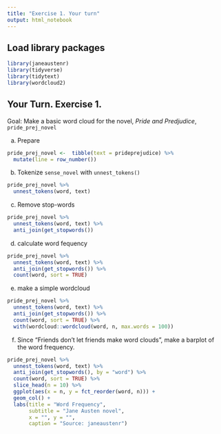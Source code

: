 ```yaml
---
title: "Exercise 1. Your turn"
output: html_notebook
---
```


## Load library packages

```r
library(janeaustenr)
library(tidyverse)
library(tidytext)
library(wordcloud2)
```


## Your Turn.  Exercise 1.

Goal: Make a basic word cloud for the novel, _Pride and Predjudice_, `pride_prej_novel`

a. Prepare 

```r
pride_prej_novel <-  tibble(text = prideprejudice) %>%
  mutate(line = row_number())
```

b. Tokenize `sense_novel` with `unnest_tokens()`

```r
pride_prej_novel %>% 
  unnest_tokens(word, text)
```

c. Remove stop-words

```r
pride_prej_novel %>% 
  unnest_tokens(word, text) %>% 
  anti_join(get_stopwords())
```

d. calculate word fequency

```r
pride_prej_novel %>% 
  unnest_tokens(word, text) %>% 
  anti_join(get_stopwords()) %>% 
  count(word, sort = TRUE) 
```

e. make a simple wordcloud

```r
pride_prej_novel %>% 
  unnest_tokens(word, text) %>% 
  anti_join(get_stopwords()) %>% 
  count(word, sort = TRUE) %>% 
  with(wordcloud::wordcloud(word, n, max.words = 100))
```

f. Since "Friends don't let friends make word clouds", make a barplot of the word frequency.  

```r
pride_prej_novel %>% 
  unnest_tokens(word, text) %>% 
  anti_join(get_stopwords(), by = "word") %>% 
  count(word, sort = TRUE) %>% 
  slice_head(n = 10) %>% 
  ggplot(aes(x = n, y = fct_reorder(word, n))) +
  geom_col() +
  labs(title = "Word Frequency",
       subtitle = "Jane Austen novel",
       x = "", y = "",
       caption = "Source: janeaustenr")
```

